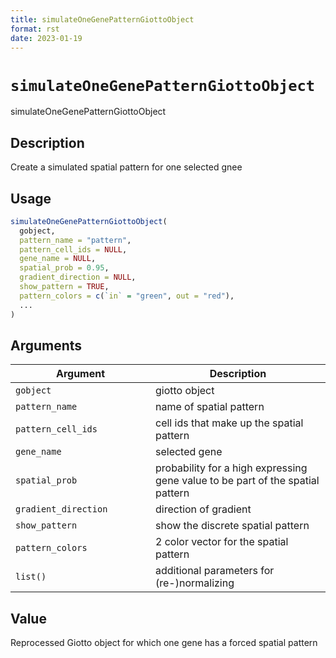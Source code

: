 ```yaml
--- 
title: simulateOneGenePatternGiottoObject 
format: rst 
date: 2023-01-19 
--- 
```

# `simulateOneGenePatternGiottoObject`

simulateOneGenePatternGiottoObject


## Description

Create a simulated spatial pattern for one selected gnee


## Usage

```r
simulateOneGenePatternGiottoObject(
  gobject,
  pattern_name = "pattern",
  pattern_cell_ids = NULL,
  gene_name = NULL,
  spatial_prob = 0.95,
  gradient_direction = NULL,
  show_pattern = TRUE,
  pattern_colors = c(`in` = "green", out = "red"),
  ...
)
```


## Arguments

Argument      |Description
------------- |----------------
`gobject`     |     giotto object
`pattern_name`     |     name of spatial pattern
`pattern_cell_ids`     |     cell ids that make up the spatial pattern
`gene_name`     |     selected gene
`spatial_prob`     |     probability for a high expressing gene value to be part of the spatial pattern
`gradient_direction`     |     direction of gradient
`show_pattern`     |     show the discrete spatial pattern
`pattern_colors`     |     2 color vector for the spatial pattern
`list()`     |     additional parameters for (re-)normalizing


## Value

Reprocessed Giotto object for which one gene has a forced spatial pattern


